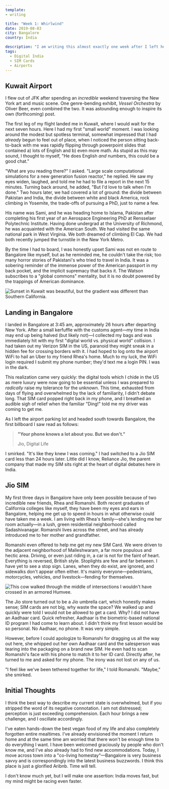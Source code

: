 ```yaml
---
template:
- writing

title: "Week 1: Whirlwind"
date: 2019-08-03
city: Bangalore
country: India

description: "I am writing this almost exactly one week after I left home, and I feel like I've lived a miniature lifetime. From Birmingham to New York, to the Kuwait Airport, and finally to Bangalore, I honestly am having a hard time conveying the quantity, range, and complexity of the first week of this journey."
tags:
  - Digital India
  - SIM Cards
  - Airports
---
```


## Kuwait Airport

I flew out of JFK after spending an _incredible_ weekend traversing the New York art and music scene. One genre-bending exhibit, _Vessel Orchestra_ by Oliver Beer, even combined the two. It was astounding enough to inspire its own (forthcoming) post.

The first leg of my flight landed me in Kuwait, where I would wait for the next seven hours. Here I had my first "small world" moment. I was looking around the modest but spotless terminal, somewhat impressed that I had _already_ begun to feel out of place, when I noticed the person sitting back-to-back with me was rapidly flipping through powerpoint slides that contained a) lots of English and b) even more math. As stupid as this may sound, I thought to myself, "He does English _and_ numbers, this could be a good chat."

"What are you reading there?" I asked. "Large scale computational simulations for a new generation fusion reactor," he replied. He saw my eyes widen, laughed, and told me he had to file a report in the next 15 minutes. Turning back around, he added, "But I'd love to talk when I'm done." Two hours later, we had covered a lot of ground: the divide between Pakistan and India, the divide between white and black America, rock climbing in Yosemite, the trade-offs of pursuing a PhD, just to name a few.

His name was Sami, and he was heading home to Islama, Pakistan after completing his first year of an Aerospace Engineering PhD at Rensselaer Polytechnic Institute. Having done undergrad at the University of Richmond, he was acquainted with the American South. We had visited the same national park in West Virginia. We both dreamed of climbing El Cap. We had both recently jumped the turnstile in the New York Metro.

By the time I had to board, I was honestly upset Sami was not en route to Bangalore like myself, but as he reminded me, he couldn't take the risk; too many horror stories of Pakistani's who tried to travel in India. It was a sobering reminder of the immense power of the American passport in my back pocket, and the implicit supremacy that backs it. The Watson subscribes to a "global commons" mentality, but it is no doubt powered by the trappings of American dominance.

![Sunset in Kuwait was beautiful, but the gradient was different than Southern California.](../images/DSCF3393.jpg)

## Landing in Bangalore

I landed in Bangalore at 3:45 am, approximately 26 hours after departing New York. After a small kerfuffle with the customs agent—my time in India may end up being halved (but likely not)—I collected my bags and was immediately hit with my first "digital world vs. physical world" collision. I had taken out my Verizon SIM in the US, paranoid they might sneak in a hidden fee for crossing borders with it. I had hoped to log onto the airport WiFi to hail an Uber to my friend Rhea's home. Much to my luck, the WiFi login required I submit my phone number; they'd text me a login PIN. I was in the dark.

This realization came very quickly: the digital tools which I chide in the US as mere luxury were now going to be essential unless I was prepared to _radically_ raise my tolerance for the unknown. This time, exhausted from days of flying and overwhelmed by the lack of familiarity, I didn't debate long. That SIM card popped right back in my phone, and I breathed an audible sigh of relief when the familiar "Ding!" told me my driver was coming to get me.

As I left the airport parking lot and headed south towards Bangalore, the first billboard I saw read as follows:

> **"Your phone knows a lot about you. But we don't."**
>
> Jio, Digital Life

I smirked. "It's like they knew I was coming." I had switched to a Jio SIM card less than 24 hours later. Little did I know, Reliance Jio, the parent company that made my SIM sits right at the heart of digital debates here in India.

## Jio SIM

My first three days in Bangalore have only been possible because of two incredible new friends, Rhea and Romanshi. Both recent graduates of California colleges like myself, they have been my eyes and ears in Bangalore, helping me get up to speed in hours in what otherwise could have taken me a week. I am living with Rhea's family—she's lending me her room actually—in a lush, green residential neighborhood called Sadashivanagar. Romanshi lives across the street, and has already introduced me to her mother and grandfather.

Romanshi even offered to help me get my new SIM Card. We were driven to the adjacent neighborhood of Malleshwaram, a far more populous and hectic area. Driving, or even just riding in, a car is not for the faint of heart. Everything is reversed, British style. Stoplights are few and far between. I have yet to see a stop sign. Lanes, when they do exist, are ignored, and sidewalks don't appear often either. It's mainly everyone—pedestrians, motorcycles, vehicles, _and_ livestock—fending for themselves.

![This cow walked through the middle of intersections I wouldn't have crossed in an armored Humvee.](../images/DSCF3411.jpg)

The Jio store turned out to be a Jio umbrella cart, which honestly makes sense; SIM cards are not big, why waste the space? We walked up and quickly were told I would not be allowed to get a card. Why? I did not have an Aadhaar card. Quick refresher, Aadhaar is the biometric-based national ID program I had come to learn about. I didn't think my first lesson would be so personal. No Aadhaar, no phone. It was very simple.

However, before I could apologize to Romanshi for dragging us all the way out here, she whipped out her own Aadhaar card and the salesperson was tearing into the packaging on a brand new SIM. He even had to scan Romanshi's face with his phone to match it to her ID card. Directly after, he turned to me and asked for my phone. The irony was not lost on any of us.

"I feel like we've been tethered together for life," I told Romanshi. "Maybe," she smirked.

## Initial Thoughts

I think the best way to describe my current state is overwhelmed, but if you stripped the word of its negative connotation. I am not distressed; perception is just exceeding comprehension. Each hour brings a new challenge, and I oscillate accordingly.

I've eaten hands-down the best vegan food of my life and also completely forgotten entire mealtimes. I've already envisioned the moment I return home and at the same time am worried that there won't be enough time to do everything I want. I have been welcomed graciously by people who don't know me, and I've also already had to find new accommodations. Today, I move across town into a "co-living homestay"—Bangalore is very business savvy and is correspondingly into the latest business buzzwords. I think this place is just a glorified Aribnb. Time will tell.

I don't know much yet, but I will make one assertion: India moves fast, but my mind might be racing even faster.
